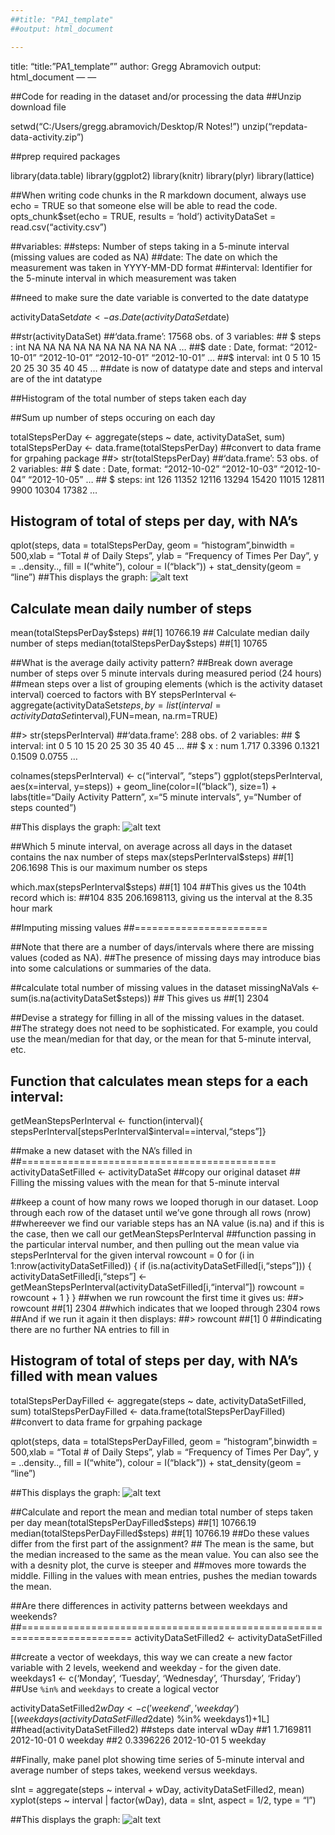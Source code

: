 ```yaml
---
##title: "PA1_template"
##output: html_document

---
```

title: "title: "PA1_template""
author: Gregg Abramovich
output: html_document
---
---

##Code for reading in the dataset and/or processing the data
##Unzip download file

setwd("C:/Users/gregg.abramovich/Desktop/R Notes!")
unzip("repdata-data-activity.zip")

##prep required packages

library(data.table)
library(ggplot2)
library(knitr)
library(plyr)
library(lattice)

##When writing code chunks in the R markdown document, always use echo = TRUE so that someone else will be able to read the code.
opts_chunk$set(echo = TRUE, results = 'hold')
activityDataSet = read.csv("activity.csv")

##variables:
##steps: Number of steps taking in a 5-minute interval (missing values are coded as NA)
##date: The date on which the measurement was taken in YYYY-MM-DD format
##interval: Identifier for the 5-minute interval in which measurement was taken

##need to make sure the date variable is converted to the date datatype

activityDataSet$date <- as.Date(activityDataSet$date) 

##str(activityDataSet)
##'data.frame':	17568 obs. of  3 variables:
##  $ steps   : int  NA NA NA NA NA NA NA NA NA NA ...
##$ date    : Date, format: "2012-10-01" "2012-10-01" "2012-10-01" "2012-10-01" ...
##$ interval: int  0 5 10 15 20 25 30 35 40 45 ...
##date is now of datatype date and steps and interval are of the int datatype

##Histogram of the total number of steps taken each day

##Sum up number of steps occuring on each day

totalStepsPerDay <- aggregate(steps ~ date, activityDataSet, sum)
totalStepsPerDay <- data.frame(totalStepsPerDay) ##convert to data frame for grpahing package
##> str(totalStepsPerDay)
##'data.frame':	53 obs. of  2 variables:
##  $ date : Date, format: "2012-10-02" "2012-10-03" "2012-10-04" "2012-10-05" ...
##  $ steps: int  126 11352 12116 13294 15420 11015 12811 9900 10304 17382 ...

## Histogram of total of steps per day, with NA's
qplot(steps, data = totalStepsPerDay, geom = "histogram",binwidth = 500,xlab = "Total # of Daily Steps", ylab = "Frequency of Times Per Day", y = ..density.., fill = I("white"), colour = I("black")) + stat_density(geom = "line")
##This displays the graph:
![alt text](C:\Users\gregg.abramovich\Desktop\R Notes!\figures_1\RplotdailyStepsvsFrequencyperDay.png)

## Calculate mean daily number of steps
mean(totalStepsPerDay$steps)
##[1] 10766.19
## Calculate median daily number of steps
median(totalStepsPerDay$steps)
##[1] 10765

##What is the average daily activity pattern?
##Break down average number of steps over 5 minute intervals during measured period (24 hours)
##mean steps over a list of grouping elements (which is the activity dataset interval) coerced to factors with BY
stepsPerInterval <- aggregate(activityDataSet$steps,by = list(interval = activityDataSet$interval),FUN=mean, na.rm=TRUE)

##> str(stepsPerInterval)
##'data.frame':	288 obs. of  2 variables:
##  $ interval: int  0 5 10 15 20 25 30 35 40 45 ...
##  $ x       : num  1.717 0.3396 0.1321 0.1509 0.0755 ...

colnames(stepsPerInterval) <- c("interval", "steps")
ggplot(stepsPerInterval, aes(x=interval, y=steps)) + geom_line(color=I("black"), size=1) + labs(title="Daily Activity Pattern", x="5 minute intervals", y="Number of steps counted")

##This displays the graph:
![alt text](C:\Users\gregg.abramovich\Desktop\R Notes!\figures_1\RplotDailyActivityPattern.png)

##Which 5 minute interval, on average across all days in the dataset contains the nax number of steps
max(stepsPerInterval$steps)
##[1] 206.1698 This is our maximum number os steps

which.max(stepsPerInterval$steps)
##[1] 104
##This gives us the 104th record which is:
##104      835 206.1698113, giving us the interval at the 8.35 hour mark

##Imputing missing values
##=======================

##Note that there are a number of days/intervals where there are missing values (coded as NA). 
##The presence of missing days may introduce bias into some calculations or summaries of the data.

##calculate total number of missing values in the dataset
missingNaVals <- sum(is.na(activityDataSet$steps))
## This gives us 
##[1] 2304

##Devise a strategy for filling in all of the missing values in the dataset. 
##The strategy does not need to be sophisticated. For example, you could use the mean/median for that day, or the mean for that 5-minute interval, etc.

## Function that calculates mean steps for a each interval:
getMeanStepsPerInterval <- function(interval){
  stepsPerInterval[stepsPerInterval$interval==interval,"steps"]}

##make a new dataset with the NA's filled in
##============================================
activityDataSetFilled <- activityDataSet ##copy our original dataset 
## Filling the missing values with the mean for that 5-minute interval

##keep a count of how many rows we looped thorugh in our dataset. Loop through each row of the dataset until we've gone through all rows (nrow)
##whereever we find our variable steps has an NA value (is.na) and if this is the case, then we call our getMeanStepsPerInterval
##function passing in the particular interval number, and then pulling out the mean value via stepsPerInterval for the given interval
rowcount = 0 
for (i in 1:nrow(activityDataSetFilled)) { 
       if (is.na(activityDataSetFilled[i,"steps"])) {
             activityDataSetFilled[i,"steps"] <- getMeanStepsPerInterval(activityDataSetFilled[i,"interval"])
             rowcount = rowcount + 1
         }
  }
##when we run rowcount the first time it gives us:
##> rowcount
##[1] 2304
##which indicates that we looped through 2304 rows
##And if we run it again it then displays:
##> rowcount
##[1] 0
##indicating there are no further NA entries to fill in

## Histogram of total of steps per day, with NA's filled with mean values

totalStepsPerDayFilled <- aggregate(steps ~ date, activityDataSetFilled, sum)
totalStepsPerDayFilled <- data.frame(totalStepsPerDayFilled) ##convert to data frame for grpahing package

qplot(steps, data = totalStepsPerDayFilled, geom = "histogram",binwidth = 500,xlab = "Total # of Daily Steps", ylab = "Frequency of Times Per Day", y = ..density.., fill = I("white"), colour = I("black")) + stat_density(geom = "line")

##This displays the graph:
![alt text](C:\Users\gregg.abramovich\Desktop\R Notes!\figures_1\RplotdailyStepsvsFrequencyperDayFilled.png)

##Calculate and report the mean and median total number of steps taken per day
mean(totalStepsPerDayFilled$steps)
##[1] 10766.19
median(totalStepsPerDayFilled$steps)
##[1] 10766.19
##Do these values differ from the first part of the assignment?
## The mean is the same, but the median increased to the same as the mean value. You can also see the with a desnity plot, the curve is steeper and 
##moves more towards the middle. Filling in the values with mean entries, pushes the median towards the mean.

##Are there differences in activity patterns between weekdays and weekends?
##=========================================================================
activityDataSetFilled2 <- activityDataSetFilled

##create a vector of weekdays, this way we can create a new factor variable with 2 levels, weekend and weekday - for the given date.
weekdays1 <- c('Monday', 'Tuesday', 'Wednesday', 'Thursday', 'Friday')
##Use `%in%` and `weekdays` to create a logical vector

activityDataSetFilled2$wDay <- c('weekend', 'weekday')[(weekdays(activityDataSetFilled2$date) %in% weekdays1)+1L]
##head(activityDataSetFilled2)
##steps       date interval    wDay
##1 1.7169811 2012-10-01        0 weekday
##2 0.3396226 2012-10-01        5 weekday

##Finally, make panel plot showing time series of 5-minute interval and average number of steps takes, weekend versus weekdays.

sInt = aggregate(steps ~ interval + wDay, activityDataSetFilled2, mean)
xyplot(steps ~ interval | factor(wDay), data = sInt, aspect = 1/2,  type = "l")

##This displays the graph:
![alt text](C:\Users\gregg.abramovich\Desktop\R Notes!\figures_1\RplotdayType Comparison.png)

